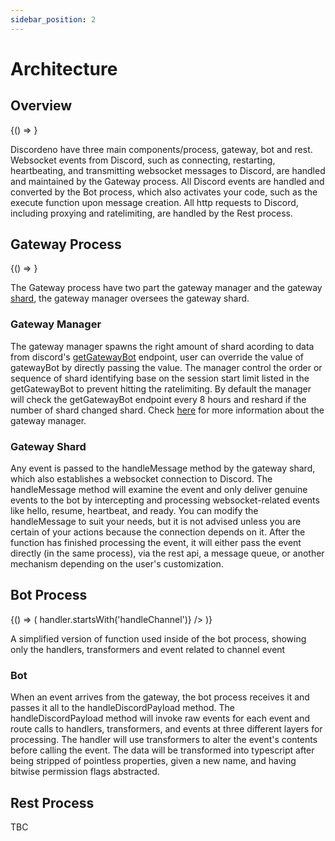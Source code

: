 ```yaml
---
sidebar_position: 2
---
```



# Architecture

## Overview


<BrowserOnly>{() => <FlowChart />}</BrowserOnly>

Discordeno have three main components/process, gateway, bot and rest. Websocket events from Discord, such as connecting, restarting, heartbeating, and transmitting websocket messages to Discord, are handled and maintained by the Gateway process. All Discord events are handled and converted by the Bot process, which also activates your code, such as the execute function upon message creation. All http requests to Discord, including proxying and ratelimiting, are handled by the Rest process.

## Gateway Process


<BrowserOnly>{() => <FlowChart2 />}</BrowserOnly>

The Gateway process have two part the gateway manager and the gateway [shard](https://discord.com/developers/docs/topics/gateway#sharding), the gateway manager oversees the gateway shard.

### Gateway Manager

The gateway manager spawns the right amount of shard acording to data from discord's [getGatewayBot](https://discord.com/developers/docs/topics/gateway#get-gateway-bot) endpoint, user can override the value of gatewayBot by directly passing the value. The manager control the order or sequence of shard identifying base on the session start limit listed in the getGatewayBot to prevent hitting the ratelimiting. By default the manager will check the getGatewayBot endpoint every 8 hours and reshard if the number of shard changed shard. Check [here](/docs/bigbot/step-3-gateway) for more information about the gateway manager.

### Gateway Shard

Any event is passed to the handleMessage method by the gateway shard, which also establishes a websocket connection to Discord. The handleMessage method will examine the event and only deliver genuine events to the bot by intercepting and processing websocket-related events like hello, resume, heartbeat, and ready. You can modify the handleMessage to suit your needs, but it is not advised unless you are certain of your actions because the connection depends on it. After the function has finished processing the event, it will either pass the event directly (in the same process), via the rest api, a message queue, or another mechanism depending on the user's customization.

## Bot Process


<BrowserOnly>
  {() => (
    <FlowChart3
      handlerFilter={handler => handler.startsWith('handleChannel')}
    />
  )}
</BrowserOnly>

A simplified version of function used inside of the bot process, showing only the handlers, transformers and event related to channel event

### Bot

When an event arrives from the gateway, the bot process receives it and passes it all to the handleDiscordPayload method. The handleDiscordPayload method will invoke raw events for each event and route calls to handlers, transformers, and events at three different layers for processing. The handler will use transformers to alter the event's contents before calling the event. The data will be transformed into typescript after being stripped of pointless properties, given a new name, and having bitwise permission flags abstracted.

## Rest Process

TBC
